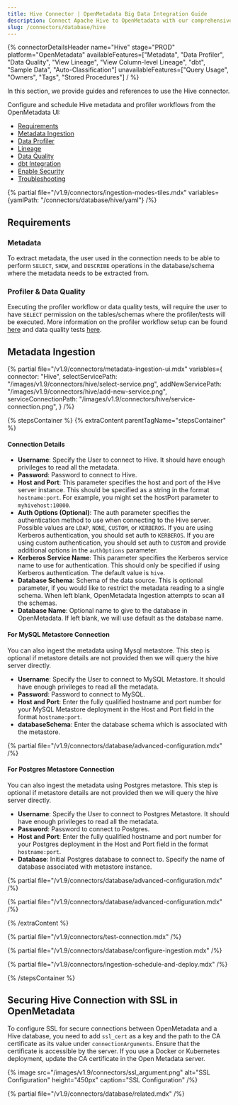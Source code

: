 ```yaml
---
title: Hive Connector | OpenMetadata Big Data Integration Guide
description: Connect Apache Hive to OpenMetadata with our comprehensive database connector guide. Setup instructions, configuration options, and metadata extraction steps.
slug: /connectors/database/hive
---
```


{% connectorDetailsHeader
name="Hive"
stage="PROD"
platform="OpenMetadata"
availableFeatures=["Metadata", "Data Profiler", "Data Quality", "View Lineage", "View Column-level Lineage", "dbt", "Sample Data", "Auto-Classification"]
unavailableFeatures=["Query Usage", "Owners", "Tags", "Stored Procedures"]
/ %}


In this section, we provide guides and references to use the Hive connector.

Configure and schedule Hive metadata and profiler workflows from the OpenMetadata UI:
- [Requirements](#requirements)
- [Metadata Ingestion](#metadata-ingestion)
- [Data Profiler](/how-to-guides/data-quality-observability/profiler/workflow)
- [Lineage](/how-to-guides/data-lineage/workflow)
- [Data Quality](/how-to-guides/data-quality-observability/quality)
- [dbt Integration](/connectors/ingestion/workflows/dbt)
- [Enable Security](#securing-hive-connection-with-ssl-in-openmetadata)
- [Troubleshooting](/connectors/database/hive/troubleshooting)

{% partial file="/v1.9/connectors/ingestion-modes-tiles.mdx" variables={yamlPath: "/connectors/database/hive/yaml"} /%}

## Requirements

### Metadata

To extract metadata, the user used in the connection needs to be able to perform `SELECT`, `SHOW`, and `DESCRIBE` operations in the database/schema where the metadata needs to be extracted from.

### Profiler & Data Quality
Executing the profiler workflow or data quality tests, will require the user to have `SELECT` permission on the tables/schemas where the profiler/tests will be executed. More information on the profiler workflow setup can be found [here](/how-to-guides/data-quality-observability/profiler/workflow) and data quality tests [here](/how-to-guides/data-quality-observability/quality).

## Metadata Ingestion

{% partial 
  file="/v1.9/connectors/metadata-ingestion-ui.mdx" 
  variables={
    connector: "Hive", 
    selectServicePath: "/images/v1.9/connectors/hive/select-service.png",
    addNewServicePath: "/images/v1.9/connectors/hive/add-new-service.png",
    serviceConnectionPath: "/images/v1.9/connectors/hive/service-connection.png",
} 
/%}

{% stepsContainer %}
{% extraContent parentTagName="stepsContainer" %}

#### Connection Details

- **Username**: Specify the User to connect to Hive. It should have enough privileges to read all the metadata.
- **Password**: Password to connect to Hive.
- **Host and Port**: This parameter specifies the host and port of the Hive server instance. This should be specified as a string in the format `hostname:port`. For example, you might set the hostPort parameter to `myhivehost:10000`.
- **Auth Options (Optional)**: The auth parameter specifies the authentication method to use when connecting to the Hive server. Possible values are `LDAP`, `NONE`, `CUSTOM`, or `KERBEROS`. If you are using Kerberos authentication, you should set auth to `KERBEROS`. If you are using custom authentication, you should set auth to `CUSTOM` and provide additional options in the `authOptions` parameter.
- **Kerberos Service Name**: This parameter specifies the Kerberos service name to use for authentication. This should only be specified if using Kerberos authentication. The default value is `hive`.
- **Database Schema**: Schema of the data source. This is optional parameter, if you would like to restrict the metadata reading to a single schema. When left blank, OpenMetadata Ingestion attempts to scan all the schemas.
- **Database Name**: Optional name to give to the database in OpenMetadata. If left blank, we will use default as the database name.


#### For MySQL Metastore Connection

You can also ingest the metadata using Mysql metastore. This step is optional if metastore details are not provided then we will query the hive server directly.

- **Username**: Specify the User to connect to MySQL Metastore. It should have enough privileges to read all the metadata.
- **Password**: Password to connect to MySQL.
- **Host and Port**: Enter the fully qualified hostname and port number for your MySQL Metastore deployment in the Host and Port field in the format `hostname:port`.
- **databaseSchema**: Enter the database schema which is associated with the metastore.

{% partial file="/v1.9/connectors/database/advanced-configuration.mdx" /%}

#### For Postgres Metastore Connection

You can also ingest the metadata using Postgres metastore. This step is optional if metastore details are not provided then we will query the hive server directly.

- **Username**: Specify the User to connect to Postgres Metastore. It should have enough privileges to read all the metadata.
- **Password**: Password to connect to Postgres.
- **Host and Port**: Enter the fully qualified hostname and port number for your Postgres deployment in the Host and Port field in the format `hostname:port`.
- **Database**: Initial Postgres database to connect to. Specify the name of database associated with metastore instance.

{% partial file="/v1.9/connectors/database/advanced-configuration.mdx" /%}


{% partial file="/v1.9/connectors/database/advanced-configuration.mdx" /%}

{% /extraContent %}

{% partial file="/v1.9/connectors/test-connection.mdx" /%}

{% partial file="/v1.9/connectors/database/configure-ingestion.mdx" /%}

{% partial file="/v1.9/connectors/ingestion-schedule-and-deploy.mdx" /%}

{% /stepsContainer %}

## Securing Hive Connection with SSL in OpenMetadata

To configure SSL for secure connections between OpenMetadata and a Hive database, you need to add `ssl_cert` as a key and the path to the CA certificate as its value under `connectionArguments`. Ensure that the certificate is accessible by the server. If you use a Docker or Kubernetes deployment, update the CA certificate in the Open Metadata server.

{% image
  src="/images/v1.9/connectors/ssl_argument.png"
  alt="SSL Configuration"
  height="450px"
  caption="SSL Configuration" /%}

{% partial file="/v1.9/connectors/database/related.mdx" /%}
